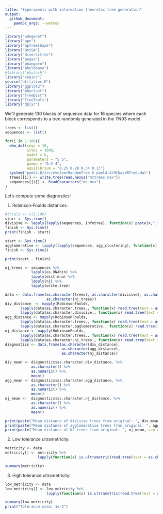 ```yaml
---
title: "Experiments with information theoretic tree generation"
output:
  github_document:
    pandoc_args: --webtex
---
```


```r
library("adegenet")
library("ape")
library("apTreeshape")
library("BoSSA")
library("diversitree")
library("pegas")
library("phangorn")
library("phylobase")
#library("phyloch")
library("seqinr")
source("utilities.R")
library("ggplot2")
library("phyclust")
library("TreeDist")
library("TreeTools")
library("dplyr")
```

We'll generate 100 blocks of sequence data for 16 species where each block corresponds to a tree randomly generated in the TN93 model. 

```r
trees <- list()
sequences <- list()

for(i in 1:100){
  who_dat(seqs = 10,
          sites = 1000, 
          model = 6, 
          parameters = "5 5", 
          gamma = "0.5 4", 
          equilibrium = "0.25 0.28 0.34 0.13")
  system("paml4.8/src/evolverRandomTree 5 paml4.8/MCbaseRTree.dat") 
  trees[[i]] <- write.tree(read.nexus("mctrees.nex"))
  sequences[[i]] <- ReadCharacters("mc.nex")
}
```

Let's compute some diagnostics! 

1. Robinson-Foulds distances: 

```r
#trials <- c(1:100)
start <- Sys.time()
divisive <- lapply(lapply(sequences, infotree), function(x) paste(x,";", sep = ""))
finish <- Sys.time()
print(finish - start)
```

```r
start <- Sys.time()
agglomerative <- lapply(lapply(sequences, agg_clustering), function(x) paste(x,";", sep = ""))
finish <- Sys.time()
```

```r
print(start - finish)
```


```r
nj_trees <- sequences %>%
            lapply(as.DNAbin) %>%
            lapply(dist.dna) %>%
            lapply(nj) %>%
            lapply(write.tree)
```

```r
data <- data.frame(as.character(trees), as.character(divisive), as.character(agglomerative), 
                   as.character(nj_trees))
div_distance  <- mapply(RobinsonFoulds,
       lapply(data$as.character.trees., function(x) read.tree(text = as.character(x))),
       lapply(data$as.character.divisive., function(x) read.tree(text = as.character(x))))
agg_distance <- mapply(RobinsonFoulds,
       lapply(data$as.character.trees., function(x) read.tree(text = as.character(x))),
       lapply(data$as.character.agglomerative., function(x) read.tree(text = as.character(x))))
nj_distance <- mapply(RobinsonFoulds,
       lapply(data$as.character.trees., function(x) read.tree(text = as.character(x))),
       lapply(data$as.character.nj_trees., function(x) read.tree(text = as.character(x))))
diagnostics <- data.frame(as.character(div_distance), 
                          as.character(agg_distance),   
                          as.character(nj_distance))
```

```r


div_mean <- diagnostics$as.character.div_distance. %>% 
            as.character() %>% 
            as.numeric() %>% 
            mean()
agg_mean <- diagnostics$as.character.agg_distance. %>% 
            as.character() %>% 
            as.numeric() %>% 
            mean()
nj_mean <-  diagnostics$as.character.nj_distance. %>% 
            as.character() %>% 
            as.numeric() %>% 
            mean()

print(paste("Mean distance of divisive trees from original: ", div_mean, sep = ""))
print(paste("Mean distance of agglomerative trees from original: ", agg_mean, sep = ""))
print(paste("Mean distance of NJ trees from original: ", nj_mean, sep = ""))
```

2. Low tolerance ultrametricity: 

```r
metricity <- data
metricity[] <- metricity %>%
               lapply(function(x) is.ultrametric(read.tree(text = as.character(x))))

```

```r
summary(metricity)
```

3. High tolerance ultrametricity: 

```r
low_metricity <- data
low_metricity[] <- low_metricity %>%
                   lapply(function(x) is.ultrametric(read.tree(text = as.character(x)), tol = 1e-2))
```

```r
summary(low_metricity)
print("Tolerance used: 1e-2")
```

